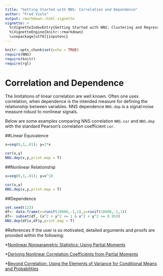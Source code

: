 ---
title: "Getting Started with NNS: Correlation and Dependence"
author: "Fred Viole"
output: rmarkdown::html_vignette
vignette: >
  %\VignetteIndexEntry{Getting Started with NNS: Clustering and Regression}
  %\VignetteEngine{knitr::rmarkdown}
  \usepackage[utf8]{inputenc}
---

```{r setup, include=FALSE}
knitr::opts_chunk$set(echo = TRUE)
require(NNS)
require(knitr)
require(rgl)
```

# Correlation and Dependence
The limitations of linear correlation are well known.  Often one uses correlation, when dependence is the intended measure for defining the relationship between variables.  NNS dependence `NNS.dep` is a signal:noise measure robust to nonlinear signals.

Below are some examples comparing NNS correlation `NNS.cor` and `NNS.dep` with the standard Pearson's correlation coefficient `cor`.

##Linear Equivalence
```{r linear}
x=seq(0,3,.01); y=2*x

cor(x,y)
NNS.dep(x,y,print.map = T)
```

##Nonlinear Relationship
```{r nonlinear}
x=seq(0,3,.01); y=x^10

cor(x,y)
NNS.dep(x,y,print.map = T)
```

##Dependence
```{r dependence}
set.seed(123)
df<- data.frame(x=runif(10000,-1,1),y=runif(10000,-1,1))
df<- subset(df, (x^2 + y^2 <= 1 & x^2 + y^2 >= 0.95))
NNS.dep(df$x,df$y,print.map = T)
```

#References
If the user is so motivated, detailed arguments and proofs are provided within the following:

*[Nonlinear Nonparametric Statistics: Using Partial Moments](http://a.co/5bpHvUg)

*[Deriving Nonlinear Correlation Coefficients from Partial Moments](https://ssrn.com/abstract=2148522)

*[Beyond Correlation: Using the Elements of Variance for Conditional Means and Probabilities](https://ssrn.com/abstract=2745308)

